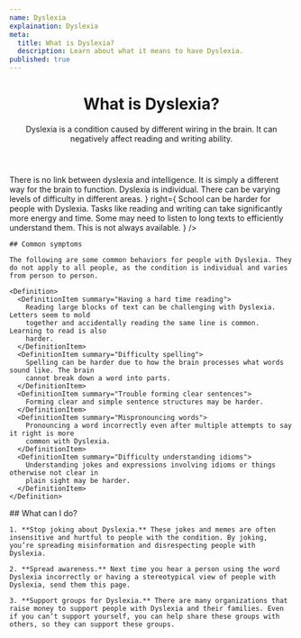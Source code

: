 ```yaml
---
name: Dyslexia
explaination: Dyslexia
meta:
  title: What is Dyslexia?
  description: Learn about what it means to have Dyslexia.
published: true
---
```


<PreviewBanner googleDocUrl="https://docs.google.com/document/d/1zHRSp__ldbVS3pwijlqsnsXdaYv939ckIJeSf6JwSZo/edit?usp=sharing" />

<Header>

# What is Dyslexia?

Dyslexia is a condition caused by different wiring in the brain. It can negatively affect reading and writing ability.

</Header>

<Main>
  <WrongRight
    title="Dyslexia"
    wrong={
      <Definition>
        <DefinitionItem summary="Indicative of intelligence">
          There is no link between dyslexia and intelligence. It is simply a different way
          for the brain to function.
        </DefinitionItem>
        <DefinitionItem summary="The same for everyone">
          Dyslexia is individual. There can be varying levels of difficulty in different
          areas.
        </DefinitionItem>
      </Definition>
    }
    right={
      <Definition>
        <DefinitionItem summary="Making school harder">
          School can be harder for people with Dyslexia. Tasks like reading and writing can
          take significantly more energy and time.
        </DefinitionItem>
        <DefinitionItem summary="Needing resources when they do not exist">
          Some may need to listen to long texts to efficiently understand them. This is not
          always available.
        </DefinitionItem>
      </Definition>
    }
  />

  <Section>

    ## Common symptoms

    The following are some common behaviors for people with Dyslexia. They do not apply to all people, as the condition is individual and varies from person to person.

    <Definition>
      <DefinitionItem summary="Having a hard time reading">
        Reading large blocks of text can be challenging with Dyslexia. Letters seem to mold
        together and accidentally reading the same line is common. Learning to read is also
        harder.
      </DefinitionItem>
      <DefinitionItem summary="Difficulty spelling">
        Spelling can be harder due to how the brain processes what words sound like. The brain
        cannot break down a word into parts.
      </DefinitionItem>
      <DefinitionItem summary="Trouble forming clear sentences">
        Forming clear and simple sentence structures may be harder.
      </DefinitionItem>
      <DefinitionItem summary="Mispronouncing words">
        Pronouncing a word incorrectly even after multiple attempts to say it right is more
        common with Dyslexia.
      </DefinitionItem>
      <DefinitionItem summary="Difficulty understanding idioms">
        Understanding jokes and expressions involving idioms or things otherwise not clear in
        plain sight may be harder.
      </DefinitionItem>
    </Definition>

  </Section>

  <Section>
  ## What can I do?

    1. **Stop joking about Dyslexia.** These jokes and memes are often insensitive and hurtful to people with the condition. By joking, you’re spreading misinformation and disrespecting people with Dyslexia.

    2. **Spread awareness.** Next time you hear a person using the word Dyslexia incorrectly or having a stereotypical view of people with Dyslexia, send them this page.

    3. **Support groups for Dyslexia.** There are many organizations that raise money to support people with Dyslexia and their families. Even if you can’t support yourself, you can help share these groups with others, so they can support these groups.

  </Section>

</Main>

